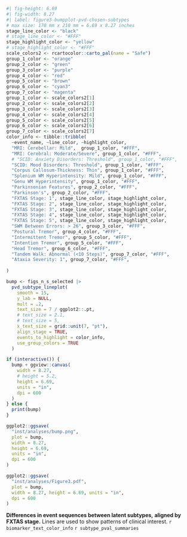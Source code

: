 ::: {#fig-pvd_chosen_subtypes_bumpplot custom-style="Caption"}

```r
#| fig-height: 6.69
#| fig-width: 8.27
#| label: figure3-bumpplot-pvd-chosen-subtypes
# max size: 170 mm x 210 mm = 6.69 x 8.27 inches 
stage_line_color <- "black"
# stage_line_color <- "#FFF"
stage_highlight_color <- "yellow"
# stage_highlight_color <- "#FFF"
scale_colors2 <- rcartocolor::carto_pal(name = "Safe")
group_1_color <- "orange"
group_2_color <- "green"
group_3_color <- "purple"
group_4_color <- "red"
group_5_color <- "brown"
group_6_color <- "cyan3"
group_7_color <- "magenta"
group_1_color <- scale_colors2[1]
group_2_color <- scale_colors2[2]
group_3_color <- scale_colors2[3]
group_4_color <- scale_colors2[4]
group_5_color <- scale_colors2[5]
group_6_color <- scale_colors2[6]
group_7_color <- scale_colors2[7]
color_info <- tibble::tribble(
  ~event_name, ~line_color, ~highlight_color,
  "MRI: Cerebellar: Mild",  group_1_color, "#FFF",
  "MRI: Cerebral: Moderate/Severe", group_1_color, "#FFF",
  # "SCID: Anxiety Disorders: Threshold", group_1_color, "#FFF",
  "SCID: Mood Disorders: Threshold", group_1_color, "#FFF",
  "Corpus Callosum-Thickness: Thin", group_1_color, "#FFF",
  "Splenium WM Hyperintensity: Mild", group_1_color, "#FFF",
  "Genu WM Hyperintensity", group_1_color, "#FFF",
  "Parkinsonian Features", group_2_color, "#FFF",
  "Parkinson's", group_2_color, "#FFF",
  "FXTAS Stage: 1", stage_line_color, stage_highlight_color,
  "FXTAS Stage: 2", stage_line_color, stage_highlight_color,
  "FXTAS Stage: 3", stage_line_color, stage_highlight_color,
  "FXTAS Stage: 4", stage_line_color, stage_highlight_color,
  "FXTAS Stage: 5", stage_line_color, stage_highlight_color,
  "SWM Between Errors: > 26", group_3_color, "#FFF",
  "Postural Tremor", group_4_color, "#FFF",
  "Intermittent Tremor", group_5_color, "#FFF",
  "Intention Tremor", group_5_color, "#FFF",
  "Head Tremor", group_6_color, "#FFF",
  "Tandem Walk: Abnormal (<10 Steps)", group_7_color, "#FFF",
  "Ataxia Severity: 1", group_7_color, "#FFF",
  
)

bump <- figs_n_s_selected |> 
  pvd_subtype_lineplot(
    smooth = 15,
    y_lab = NULL,
    mult = .2,
    text_size = 7 / ggplot2::.pt,
    # text_size = 2.1,
    # text_size = 5,
    x_text_size = grid::unit(7, "pt"),
    align_stage = TRUE,
    events_to_highlight = color_info,
    use_group_colors = TRUE
  )

if (interactive()) {
  bump + ggview::canvas(
    width = 8.27,
    # height = 5.2,
    height = 6.69,
    units = "in",
    dpi = 600
  )
} else {
  print(bump)
}

ggplot2::ggsave(
  "inst/analyses/bump.png", 
  plot = bump, 
  width = 8.27, 
  height = 6.69, 
  units = "in", 
  dpi = 600
)

ggplot2::ggsave(
  "inst/analyses/Figure3.pdf", 
  plot = bump, 
  width = 8.27, height = 6.69, units = "in", 
  dpi = 600
)


```

**Differences in event sequences between latent subtypes,**
**aligned by FXTAS stage.**
Lines are used to show patterns of clinical interest.
`r biomarker_text_color_info`
`r subtype_pval_summaries`
:::
